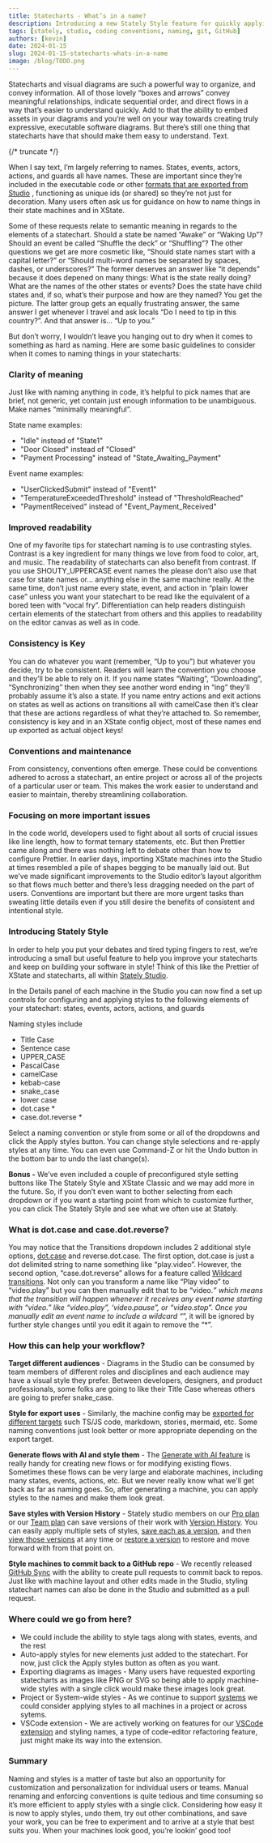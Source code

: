 ```yaml
---
title: Statecharts - What’s in a name?
description: Introducing a new Stately Style feature for quickly applying styles to the names in your state machine including tips and guidlines for naming conventions
tags: [stately, studio, coding conventions, naming, git, GitHub]
authors: [kevin]
date: 2024-01-15
slug: 2024-01-15-statecharts-whats-in-a-name
image: /blog/TODO.png
---
```


Statecharts and visual diagrams are such a powerful way to organize, and convey information. All of those lovely “boxes and arrows” convey meaningful relationships, indicate sequential order, and direct flows in a way that’s easier to understand quickly. Add to that the ability to embed assets in your diagrams and you’re well on your way towards creating truly expressive, executable software diagrams. But there’s still one thing that statecharts have that should make them easy to understand. Text.

{/* truncate */}

When I say text, I’m largely referring to names. States, events, actors, actions, and guards all have names. These are important since they’re included in the executable code or other [formats that are exported from Studio](https://stately.ai/docs/export-as-code) , functioning as unique ids (or shared) so they’re not just for decoration. Many users often ask us for guidance on how to name things in their state machines and in XState.

Some of these requests relate to semantic meaning in regards to the elements of a statechart. Should a state be named “Awake” or “Waking Up”? Should an event be called “Shuffle the deck” or “Shuffling”? The other questions we get are more cosmetic like, “Should state names start with a capital letter?” or “Should multi-word names be separated by spaces, dashes, or underscores?” The former deserves an answer like “it depends” because it does depened on many things: What is the state really doing? What are the names of the other states or events? Does the state have child states and, if so, what’s their purpose and how are they named? You get the picture. The latter group gets an equally frustrating answer, the same answer I get whenever I travel and ask locals “Do I need to tip in this country?”. And that answer is… “Up to you.”

But don’t worry, I wouldn’t leave you hanging out to dry when it comes to something as hard as naming. Here are some basic guidelines to consider when it comes to naming things in your statecharts:

### Clarity of meaning

Just like with naming anything in code, it’s helpful to pick names that are brief, not generic, yet contain just enough information to be unambiguous. Make names “minimally meaningful”.

State name examples:

- "Idle" instead of "State1"
- "Door Closed" instead of "Closed"
- "Payment Processing" instead of "State_Awaiting_Payment"

Event name examples:

- "UserClickedSubmit" instead of "Event1"
- "TemperatureExceededThreshold" instead of "ThresholdReached"
- "PaymentReceived" instead of "Event_Payment_Received"

### Improved readability

One of my favorite tips for statechart naming is to use contrasting styles. Contrast is a key ingredient for many things we love from food to color, art, and music. The readability of statecharts can also benefit from contrast. If you use SHOUTY_UPPERCASE event names the please don’t also use that case for state names or… anything else in the same machine really. At the same time, don’t just name every state, event, and action in “plain lower case” unless you want your statechart to be read like the equivalent of a bored teen with “vocal fry”. Differentiation can help readers distinguish certain elements of the statechart from others and this applies to readability on the editor canvas as well as in code.

### Consistency is Key

You can do whatever you want (remember, “Up to you”) but whatever you decide, try to be consistent. Readers will learn the convention you choose and they’ll be able to rely on it. If you name states “Waiting”, “Downloading”, “Synchronizing” then when they see another word ending in “ing” they’ll probably assume it’s also a state. If you name entry actions and exit actions on states as well as actions on transitions all with camelCase then it’s clear that these are actions regardless of what they’re attached to. So remember, consistency is key and in an XState config object, most of these names end up exported as actual object keys!

### Conventions and maintenance

From consistency, conventions often emerge. These could be conventions adhered to across a statechart, an entire project or across all of the projects of a particular user or team. This makes the work easier to understand and easier to maintain, thereby streamlining collaboration.

### Focusing on more important issues

In the code world, developers used to fight about all sorts of crucial issues like line length, how to format ternary statements, etc. But then Prettier came along and there was nothing left to debate other than how to configure Prettier. In earlier days, importing XState machines into the Studio at times resembled a pile of shapes begging to be manually laid out. But we’ve made significant improvements to the Studio editor’s layout algorithm so that flows much better and there’s less dragging needed on the part of users. Conventions are important but there are more urgent tasks than sweating little details even if you still desire the benefits of consistent and intentional style.

### Introducing Stately Style

In order to help you put your debates and tired typing fingers to rest, we’re introducing a small but useful feature to help you improve your statecharts and keep on building your software in style! Think of this like the Prettier of XState and statecharts, all within [Stately Studio](https://stately.ai/studio).

<p>
  <ThemedImage
    alt="Connect a project to a GitHub repository by clicking the Connect GitHub button."
    sources={{
      light: '/blog/2024-01-15-statecharts-whats-in-a-name/stately-style.png',
      dark: '/blog/2024-01-15-statecharts-whats-in-a-name/stately-style-dm.png',
    }}
  />
</p>

In the Details panel of each machine in the Studio you can now find a set up controls for configuring and applying styles to the following elements of your statechart: states, events, actors, actions, and guards

Naming styles include

- Title Case
- Sentence case
- UPPER_CASE
- PascalCase
- camelCase
- kebab-case
- snake_case
- lower case
- dot.case \*
- case.dot.reverse \*

Select a naming convention or style from some or all of the dropdowns and click the Apply styles button. You can change style selections and re-apply styles at any time. You can even use Command-Z or hit the Undo button in the bottom bar to undo the last change(s).

**Bonus -** We’ve even included a couple of preconfigured style setting buttons like The Stately Style and XState Classic and we may add more in the future. So, if you don’t even want to bother selecting from each dropdown or if you want a starting point from which to customize further, you can click The Stately Style and see what we often use at Stately.

### What is dot.case and case.dot.reverse?

You may notice that the Transitions dropdown includes 2 additional style options, [dot.case](http://dot.case) and reverse.dot.case. The first option, dot.case is just a dot delimited string to name something like “play.video”. However, the second option, “case.dot.reverse” allows for a feature called [Wildcard transitions](https://stately.ai/docs/transitions#wildcard-transitions). Not only can you transform a name like “Play video” to “video.play” but you can then manually edit that to be “video._” which means that the transition will happen whenever it receives any event name starting with “video.” like “video.play”, ‘video.pause”, or “video.stop”. Once you manually edit an event name to include a wildcard “_”, it will be ignored by further style changes until you edit it again to remove the “\*”.

### How this can help your workflow?

**Target different audiences** - Diagrams in the Studio can be consumed by team members of different roles and disciplines and each audience may have a visual style they prefer. Between developers, designers, and product professionals, some folks are going to like their Title Case whereas others are going to prefer snake_case.

**Style for export uses** - Similarly, the machine config may be [exported for different targets](https://stately.ai/docs/export-as-code) such TS/JS code, markdown, stories, mermaid, etc. Some naming conventions just look better or more appropriate depending on the export target.

**Generate flows with AI and style them** - The [Generate with AI feature](https://stately.ai/docs/generate-flow) is really handy for creating new flows or for modifying existing flows. Sometimes these flows can be very large and elaborate machines, including many states, events, actions, etc. But we never really know what we'll get back as far as naming goes. So, after generating a machine, you can apply styles to the names and make them look great.

**Save styles with Version History** - Stately studio members on our [Pro plan](https://stately.ai/docs/studio-pro-plan) or our [Team plan](https://stately.ai/docs/studio-team-plan) can save versions of their work with [Version History](https://stately.ai/docs/versions). You can easily apply multiple sets of styles, [save each as a version](https://stately.ai/docs/versions#save-a-version), and then [view those versions](https://stately.ai/docs/versions#view-a-version) at any time or [restore a version](https://stately.ai/docs/versions#restore-a-version) to restore and move forward with from that point on.

**Style machines to commit back to a GitHub repo** - We recently released [GitHub Sync](https://stately.ai/docs/import-from-github) with the ability to create pull requests to commit back to repos. Just like with machine layout and other edits made in the Studio, styling statechart names can also be done in the Studio and submitted as a pull request.

### Where could we go from here?

- We could include the ability to style tags along with states, events, and the rest
- Auto-apply styles for new elements just added to the statechart. For now, just click the Apply styles button as often as you want.
- Exporting diagrams as images - Many users have requested exporting statecharts as images like PNG or SVG so being able to apply machine-wide styles with a single click would make these images look great.
- Project or System-wide styles - As we continue to support [systems](https://stately.ai/docs/system) we could consider applying styles to all machines in a project or across sytems.
- VSCode extension - We are actively working on features for our [VSCode extension](https://marketplace.visualstudio.com/items?itemName=statelyai.stately-vscode) and styling names, a type of code-editor refactoring feature, just might make its way into the extension.

### Summary

Naming and styles is a matter of taste but also an opportunity for customization and personalization for individual users or teams. Manual renaming and enforcing conventions is quite tedious and time consuming so it’s more efficient to apply styles with a single click. Considering how easy it is now to apply styles, undo them, try out other combinations, and save your work, you can be free to experiment and to arrive at a style that best suits you. When your machines look good, you’re lookin’ good too!
